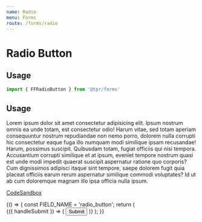```yaml
---
name: Radio
menu: Forms
route: /forms/radio
---
```



# Radio Button

## Usage

```js
import { FFRadioButton } from '@tpr/forms'
```

## Usage

Lorem ipsum dolor sit amet consectetur adipisicing elit. Ipsum nostrum omnis ea unde totam, est 
consectetur odio! Harum vitae, sed totam aperiam consequuntur nostrum repudiandae non nemo porro, 
dolorem nulla corrupti hic consectetur eaque fuga illo numquam modi similique ipsam recusandae! Harum, 
possimus suscipit. Quibusdam totam, fugiat officiis qui nisi tempora. Accusantium corrupti similique 
et at ipsum, eveniet tempore nostrum quasi est unde modi impedit quaerat suscipit aspernatur ratione 
quo corporis? Cum dignissimos adipisci itaque sint tempore, saepe dolorem fugit quia placeat officiis 
earum rerum aspernatur similique commodi voluptates? Id ut ab cum doloremque magnam illo ipsa officia nulla ipsum.

[CodeSandbox](https://codesandbox.io/s/lively-wood-rxcpu)

<Playground>
	{() => {
		const FIELD_NAME = 'radio_button'; 
		return (
			<Form onSubmit={console.log} initialValues={{[FIELD_NAME]: 'value_b'}}>
				{({ handleSubmit }) => (
					<form onSubmit={handleSubmit} style={{ width: 400, padding: 10 }}>
						<FFRadioButton
						  name={FIELD_NAME}
							type="radio"
							value="value_a"
							label="Value A"
						/>
            <FFRadioButton
						  name={FIELD_NAME}
							type="radio"
							value="value_b"
							label="Value B"
							hint="Lorem, ipsum dolor sit amet consectetur adipisicing elit. Ea obcaecati repellat molestias nemo deleniti eveniet vel similique nesciunt fugiat nisi?"
						/>
            <FFRadioButton
						  name={FIELD_NAME}
							type="radio"
							value="value_c"
							label="Value C"
						/>
						<button type="submit">Submit</button>
					</form>
				)}
			</Form>
		);
	}}
</Playground>
